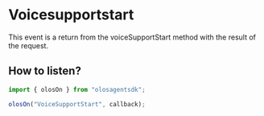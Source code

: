 # Voicesupportstart

This event is a return from the voiceSupportStart method with the result of the request.

## How to listen?

```js copy
import { olosOn } from "olosagentsdk";

olosOn("VoiceSupportStart", callback);
```
